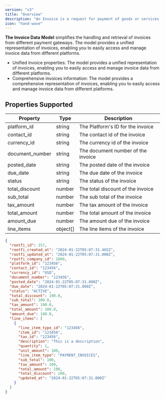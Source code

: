 ```yaml
---
version: "v3"
title: "Overview"
description: "An Invoice is a request for payment of goods or services that have been provided. The Invoice Data Model simplifies the handling and retrieval of invoices from different payment gateways. The model provides a unified representation of invoices, enabling you to easily access and manage invoice data from different platforms."
icon: "hand-wave"
---
```


**The Invoice Data Model** simplifies the handling and retrieval of invoices from different payment gateways. The model provides a unified representation of invoices, enabling you to easily access and manage invoice data from different platforms.

- Unified invoice properties: The model provides a unified representation of invoices, enabling you to easily access and manage invoice data from different platforms.
- Comprehensive invoices information: The model provides a comprehensive representation of invoices, enabling you to easily access and manage invoice data from different platforms.

## Properties Supported

| Property        | Type     | Description                        |
| --------------- | -------- | ---------------------------------- |
| platform_id     | string   | The Platform's ID for the invoice  |
| contact_id      | string   | The contact id of the invoice      |
| currency_id     | string   | The currency id of the invoice     |
| document_number | string   | The document number of the invoice |
| posted_date     | string   | The posted date of the invoice     |
| due_date        | string   | The due date of the invoice        |
| status          | string   | The status of the invoice          |
| total_discount  | number   | The total discount of the invoice  |
| sub_total       | number   | The sub total of the invoice       |
| tax_amount      | number   | The tax amount of the invoice      |
| total_amount    | number   | The total amount of the invoice    |
| amount_due      | number   | The amount due of the invoice      |
| line_items      | object[] | The line items of the invoice      |

<ResponseExample name="The Invoice Object" >

```json The Invoice Response Object
{
  "rootfi_id": 157,
  "rootfi_created_at": "2024-01-22T05:07:31.465Z",
  "rootfi_updated_at": "2024-01-22T05:07:31.000Z",
  "rootfi_company_id": 1089,
  "platform_id": "123456",
  "contact_id": "123456",
  "currency_id": "USD",
  "document_number": "123456",
  "posted_date": "2024-01-22T05:07:31.000Z",
  "due_date": "2024-01-22T05:07:31.000Z",
  "status": "ACTIVE",
  "total_discount": 100.0,
  "sub_total": 100.0,
  "tax_amount": 100.0,
  "total_amount": 100.0,
  "amount_due": 100.0,
  "line_items": [
    {
      "line_item_type_id": "123456",
      "item_id": "123456",
      "tax_id": "123456",
      "description": "This is a description",
      "quantity": 1,
      "unit_amount": 100,
      "line_item_type": "PAYMENT_INVOICES",
      "sub_total": 100,
      "tax_amount": 100,
      "total_amount": 100,
      "total_discount": 100,
      "updated_at": "2024-01-22T05:07:31.000Z"
    }
  ]
}
```

</ResponseExample>
